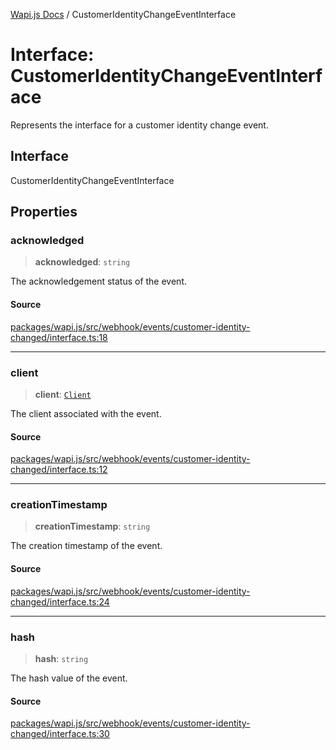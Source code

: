 [Wapi.js Docs](../README.mdx) / CustomerIdentityChangeEventInterface

# Interface: CustomerIdentityChangeEventInterface

Represents the interface for a customer identity change event.

## Interface

CustomerIdentityChangeEventInterface

## Properties

### acknowledged

> **acknowledged**: `string`

The acknowledgement status of the event.

#### Source

[packages/wapi.js/src/webhook/events/customer-identity-changed/interface.ts:18](https://github.com/sarthakjdev/wapi.js/blob/1b066ed4efaf997a4bb012da51514dfcb4165da6/packages/wapi.js/src/webhook/events/customer-identity-changed/interface.ts#L18)

***

### client

> **client**: [`Client`](../classes/Client.mdx)

The client associated with the event.

#### Source

[packages/wapi.js/src/webhook/events/customer-identity-changed/interface.ts:12](https://github.com/sarthakjdev/wapi.js/blob/1b066ed4efaf997a4bb012da51514dfcb4165da6/packages/wapi.js/src/webhook/events/customer-identity-changed/interface.ts#L12)

***

### creationTimestamp

> **creationTimestamp**: `string`

The creation timestamp of the event.

#### Source

[packages/wapi.js/src/webhook/events/customer-identity-changed/interface.ts:24](https://github.com/sarthakjdev/wapi.js/blob/1b066ed4efaf997a4bb012da51514dfcb4165da6/packages/wapi.js/src/webhook/events/customer-identity-changed/interface.ts#L24)

***

### hash

> **hash**: `string`

The hash value of the event.

#### Source

[packages/wapi.js/src/webhook/events/customer-identity-changed/interface.ts:30](https://github.com/sarthakjdev/wapi.js/blob/1b066ed4efaf997a4bb012da51514dfcb4165da6/packages/wapi.js/src/webhook/events/customer-identity-changed/interface.ts#L30)
